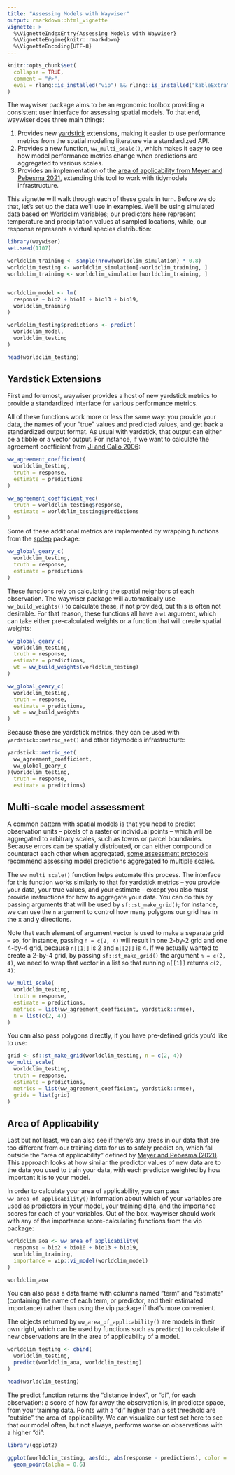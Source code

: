```yaml
---
title: "Assessing Models with Waywiser"
output: rmarkdown::html_vignette
vignette: >
  %\VignetteIndexEntry{Assessing Models with Waywiser}
  %\VignetteEngine{knitr::rmarkdown}
  %\VignetteEncoding{UTF-8}
---
```


```r
knitr::opts_chunk$set(
  collapse = TRUE,
  comment = "#>",
  eval = rlang::is_installed("vip") && rlang::is_installed("kableExtra")
)
```

The waywiser package aims to be an ergonomic toolbox providing a consistent user 
interface for assessing spatial models. To that end, waywiser does three main 
things:

1. Provides new [yardstick](https://yardstick.tidymodels.org/) extensions, 
   making it easier to use performance metrics from the spatial modeling 
   literature via a standardized API.
2. Provides a new function, `ww_multi_scale()`, which makes it easy to see how
   model performance metrics change when predictions are aggregated to various
   scales.
3. Provides an implementation of the 
   [area of applicability from Meyer and Pebesma 2021](https://doi.org/10.1111/2041-210X.13650),
   extending this tool to work with tidymodels infrastructure.

This vignette will walk through each of these goals in turn. Before we do that, 
let's set up the data we'll use in examples. We'll be using simulated data
based on [Worldclim](https://www.worldclim.org/) variables; our predictors here
represent temperature and precipitation values at sampled locations, while, 
our response represents a virtual species distribution:

```r
library(waywiser)
set.seed(1107)

worldclim_training <- sample(nrow(worldclim_simulation) * 0.8)
worldclim_testing <- worldclim_simulation[-worldclim_training, ]
worldclim_training <- worldclim_simulation[worldclim_training, ]


worldclim_model <- lm(
  response ~ bio2 + bio10 + bio13 + bio19, 
  worldclim_training
)

worldclim_testing$predictions <- predict(
  worldclim_model,
  worldclim_testing
)

head(worldclim_testing)
```

## Yardstick Extensions

First and foremost, waywiser provides a host of new yardstick metrics to provide
a standardized interface for various performance metrics.

All of these functions work more or less the same way: you provide your data,
the names of your "true" values and predicted values, and get back a 
standardized output format. As usual with yardstick, that output can either be
a tibble or a vector output. For instance, if we want to calculate the agreement
coefficient from [Ji and Gallo 2006](https://doi.org/10.14358/PERS.72.7.823):

```r
ww_agreement_coefficient(
  worldclim_testing,
  truth = response,
  estimate = predictions
)

ww_agreement_coefficient_vec(
  truth = worldclim_testing$response,
  estimate = worldclim_testing$predictions
)
```

Some of these additional metrics are implemented by wrapping functions from the
[spdep](https://r-spatial.github.io/spdep/) package:

```r
ww_global_geary_c(
  worldclim_testing,
  truth = response,
  estimate = predictions
)
```

These functions rely on calculating the spatial neighbors of each observation.
The waywiser package will automatically use `ww_build_weights()` to calculate
these, if not provided, but this is often not desirable. For that reason, these
functions all have a `wt` argument, which can take either pre-calculated weights
or a function that will create spatial weights:

```r
ww_global_geary_c(
  worldclim_testing,
  truth = response,
  estimate = predictions,
  wt = ww_build_weights(worldclim_testing)
)

ww_global_geary_c(
  worldclim_testing,
  truth = response,
  estimate = predictions,
  wt = ww_build_weights
)
```

Because these are yardstick metrics, they can be used with 
`yardstick::metric_set()` and other tidymodels infrastructure:

```r
yardstick::metric_set(
  ww_agreement_coefficient,
  ww_global_geary_c
)(worldclim_testing,
  truth = response,
  estimate = predictions)
```

## Multi-scale model assessment

A common pattern with spatial models is that you need to predict observation
units -- pixels of a raster or individual points -- which will be aggregated to
arbitrary scales, such as towns or parcel boundaries. Because errors can be
spatially distributed, or can either compound or counteract each other when 
aggregated, [some assessment protocols](https://doi.org/10.1016/j.rse.2010.05.010)
recommend assessing model predictions aggregated to multiple scales.

The `ww_multi_scale()` function helps automate this process. The interface for
this function works similarly to that for yardstick metrics -- you provide your
data, your true values, and your estimate -- except you also must provide 
instructions for how to aggregate your data. You can do this by passing 
arguments that will be used by `sf::st_make_grid()`; for instance, we can use
the `n` argument to control how many polygons our grid has in the x and y 
directions. 

Note that each element of argument vector is used to make a separate grid --
so, for instance, passing `n = c(2, 4)` will result in one 2-by-2 grid and one
4-by-4 grid, because `n[[1]]` is 2 and `n[[2]]` is 4. If we actually wanted to
create a 2-by-4 grid, by passing `sf::st_make_grid()` the argument 
`n = c(2, 4)`,  we need to wrap that vector in a list so that running `n[[1]]`
returns `c(2, 4)`:

```r
ww_multi_scale(
  worldclim_testing,
  truth = response,
  estimate = predictions,
  metrics = list(ww_agreement_coefficient, yardstick::rmse),
  n = list(c(2, 4))
)
```

You can also pass polygons directly, if you have pre-defined grids you'd like 
to use:

```r
grid <- sf::st_make_grid(worldclim_testing, n = c(2, 4))
ww_multi_scale(
  worldclim_testing,
  truth = response,
  estimate = predictions,
  metrics = list(ww_agreement_coefficient, yardstick::rmse),
  grids = list(grid)
)
```

## Area of Applicability

Last but not least, we can also see if there's any areas in our data that are 
too different from our training data for us to safely predict on, which fall 
outside the "area of applicability" defined by 
[Meyer and Pebesma (2021)](https://doi.org/10.1111/2041-210X.13650). This 
approach looks at how similar the predictor values of new data are to the data
you used to train your data, with each predictor weighted by how important it is 
to your model. 

In order to calculate your area of applicability, you can pass 
`ww_area_of_applicability()` information about which of your variables are used
as predictors in your model, your training data, and the importance scores for
each of your variables. Out of the box, waywiser should work with any of the 
importance score-calculating functions from the vip package:

```r
worldclim_aoa <- ww_area_of_applicability(
  response ~ bio2 + bio10 + bio13 + bio19,
  worldclim_training,
  importance = vip::vi_model(worldclim_model)
)

worldclim_aoa
```

You can also pass a data.frame with columns named "term" and "estimate"
(containing the name of each term, or predictor, and their estimated importance)
rather than using the vip package if that's more convenient.

The objects returned by `ww_area_of_applicability()` are models in their own 
right, which can be used by functions such as `predict()` to calculate if new
observations are in the area of applicability of a model. 

```r
worldclim_testing <- cbind(
  worldclim_testing,
  predict(worldclim_aoa, worldclim_testing)
)

head(worldclim_testing)
```

The predict function returns the "distance index", or "di", for each 
observation: a score of how far away the observation is, in predictor space, 
from your training data. Points with a "di" higher than a set threshold are 
"outside" the area of applicability. We can visualize our test set here to see
that our model often, but not always, performs worse on observations with a 
higher "di":

```r
library(ggplot2)

ggplot(worldclim_testing, aes(di, abs(response - predictions), color = aoa)) + 
  geom_point(alpha = 0.6)
```

